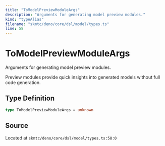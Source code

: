 ```yaml
---
title: "ToModelPreviewModuleArgs"
description: "Arguments for generating model preview modules."
kind: "typeAlias"
filename: "skmtc/deno/core/dsl/model/types.ts"
line: 58
---
```


# ToModelPreviewModuleArgs

Arguments for generating model preview modules.

Preview modules provide quick insights into generated models
without full code generation.

## Type Definition

```typescript
type ToModelPreviewModuleArgs = unknown
```

## Source

Located at `skmtc/deno/core/dsl/model/types.ts:58:0`
